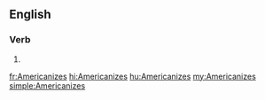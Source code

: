 ==English==

===Verb===
{{head|en|verb form}}

# {{en-third-person singular of|Americanize}}

[[fr:Americanizes]]
[[hi:Americanizes]]
[[hu:Americanizes]]
[[my:Americanizes]]
[[simple:Americanizes]]